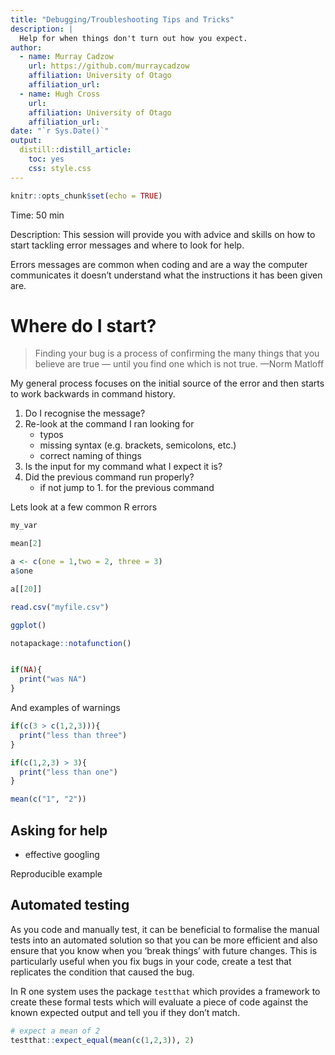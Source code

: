 ```yaml
---
title: "Debugging/Troubleshooting Tips and Tricks"
description: |
  Help for when things don't turn out how you expect.
author:
  - name: Murray Cadzow 
    url: https://github.com/murraycadzow
    affiliation: University of Otago
    affiliation_url:
  - name: Hugh Cross 
    url: 
    affiliation: University of Otago
    affiliation_url:
date: "`r Sys.Date()`"
output: 
  distill::distill_article:
    toc: yes
    css: style.css
---
```


```r
knitr::opts_chunk$set(echo = TRUE)
```

Time: 50 min

Description: This session will provide you with advice and skills on how to start tackling error messages and where to look for help.


Errors messages are common when coding and are a way the computer communicates it doesn't understand what the instructions it has been given are.



# Where do I start?

> Finding your bug is a process of confirming the many things that you believe are true — until you find one which is not true.
> —Norm Matloff

My general process focuses on the initial source of the error and then starts to work backwards in command history.

1. Do I recognise the message?
2. Re-look at the command I ran looking for
    - typos
    - missing syntax (e.g. brackets, semicolons, etc.)
    - correct naming of things
3. Is the input for my command what I expect it is?
4. Did the previous command run properly?
    - if not jump to 1. for the previous command


Lets look at a few common R errors 

```r
my_var

mean[2]

a <- c(one = 1,two = 2, three = 3)
a$one

a[[20]]

read.csv("myfile.csv")

ggplot()

notapackage::notafunction()


if(NA){
  print("was NA")
}
```

And examples of warnings

```r
if(c(3 > c(1,2,3))){
  print("less than three")
}

if(c(1,2,3) > 3){
  print("less than one")
}

mean(c("1", "2"))
```


## Asking for help

- effective googling

Reproducible example

## Automated testing

As you code and manually test, it can be beneficial to formalise the manual tests into an automated solution so that you can be more efficient and also ensure that you know when you 'break things' with future changes. This is particularly useful when you fix bugs in your code, create a test that replicates the condition that caused the bug.

In R one system uses the package `testthat` which provides a framework to create these formal tests which will evaluate a piece of code against the known expected output and tell you if they don't match.

```r

# expect a mean of 2
testthat::expect_equal(mean(c(1,2,3)), 2)

```






